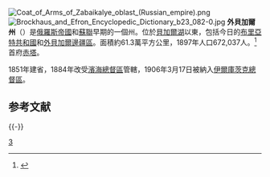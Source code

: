 [[File:Coat_of_Arms_of_Zabaikalye_oblast_(Russian_empire).png|right]]
[[File:Brockhaus_and_Efron_Encyclopedic_Dictionary_b23_082-0.jpg|thumb]] 
'''外貝加爾州'''（{{lang|ru|Забайка́льская о́бласть}}）是[[俄羅斯帝國|俄羅斯帝國]]和[[蘇聯|蘇聯]]早期的一個州。位於[[貝加爾湖|貝加爾湖]]以東，包括今日的[[布里亞特共和國|布里亞特共和國]]和[[外貝加爾邊疆區|外貝加爾邊疆區]]。面積約61.3萬平方公里，1897年人口672,037人。<ref>{{Cite web |url=http://demoscope.ru/weekly/ssp/rus_lan_97.php?reg=110 |title=Первая всеобщая перепись населения Российской Империи 1897 г. |accessdate=2008-08-05 |archive-date=2015-02-09 |archive-url=https://web.archive.org/web/20150209054155/http://demoscope.ru/weekly/ssp/rus_lan_97.php?reg=110 |dead-url=no }}</ref>首府[[赤塔|赤塔]]。

1851年建省，1884年改受[[濱海總督區|濱海總督區]]管轄，1906年3月17日被納入[[伊爾庫茨克總督區|伊爾庫茨克總督區]]。

== 参考文献 ==
{{Reflist}}

{{-}}
{{ImpRussia}}

[[Category:俄羅斯帝國行政區劃|З]]
